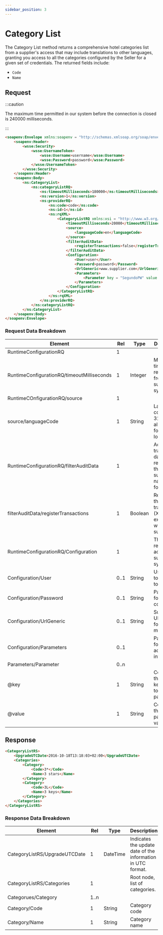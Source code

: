 ```yaml
---
sidebar_position: 3
---
```


# Category List

The Category List method returns a comprehensive hotel categories list from a supplier's access that may include translations to other languages, granting you access to all the categories configured by the Seller for a given set of credentials. The returned fields include:

* `Code`
* `Name`


## Request

:::caution

The maximum time permitted in our system before the connection is closed is 240000 milliseconds.

:::

```html
<soapenv:Envelope xmlns:soapenv = "http://schemas.xmlsoap.org/soap/envelope/" xmlns:ns = "http://schemas.xmltravelgate.com/hub/2012/06" xmlns:wsse = "http://docs.oasis-open.org/wss/2004/01/oasis-200401-wss-wssecurity-secext-1.0.xsd">
    <soapenv:Header>
        <wsse:Security>
            <wsse:UsernameToken>
                <wsse:Username>username</wsse:Username>
                <wsse:Password>password</wsse:Password>
            </wsse:UsernameToken>
        </wsse:Security>
    </soapenv:Header>
    <soapenv:Body>
        <ns:CategoryList>
            <ns:categoryListRQ>
                <ns:timeoutMilliseconds>180000</ns:timeoutMilliseconds>
                <ns:version>1</ns:version>
                <ns:providerRQ>
                    <ns:code>code</ns:code>
                    <ns:id>1</ns:id>
                    <ns:rqXML>
                        <CategoryListRQ xmlns:xsi = "http://www.w3.org/2001/XMLSchema-instance" xmlns:xsd = "http://www.w3.org/2001/XMLSchema">
                            <timeoutMilliseconds>20000</timeoutMilliseconds>
                            <source>
                                <languageCode>en</languageCode>
                            </source>
                            <filterAuditData>
                                <registerTransactions>false</registerTransactions>
                            </filterAuditData>
                            <Configuration>
                                <User>user</User>
                                <Password>password</Password>
                                <UrlGeneric>www.supplier.com</UrlGeneric>
                                <Parameters>
                                    <Parameter key = "SegundoPW" value = "PWXML"></Parameter>
                                </Parameters>
                            </Configuration>
                        </CategoryListRQ>
                    </ns:rqXML>
                </ns:providerRQ>
            </ns:categoryListRQ>
        </ns:CategoryList>
    </soapenv:Body>
</soapenv:Envelope>
```

### Request Data Breakdown

| Element                                    | Rel  | Type    | Description                                                                 |
|--------------------------------------------|------|---------|-----------------------------------------------------------------------------|
| RuntimeConfigurationRQ                     | 1    |         |                                                                             |
| RuntimeConfigurationRQ/timeoutMilliseconds | 1    | Integer | Maximum time for a response from the supplier’s system.                     |
| RuntimeCOnfigurationRQ/source              | 1    |         |                                                                             |
| source/languageCode                        | 1    | String  | Language code (ISO 3166-1 alpha-2) format lowercase.                        |
| RuntimeConfigurationRQ/filterAuditData     | 1    |         | Activates transaction data sent & received in the supplier’s native format. |
| filterAuditData/registerTransactions       | 1    | Boolean | Returns all the transactions (XMLs) exchanged with the supplier.            |
| RuntimeConfigurationRQ/Configuration       | 1    |         | The info required to access the supplier’s system.                          |
| Configuration/User                         | 0..1 | String  | User code to connect to supplier.                                           |
| Configuration/Password                     | 0..1 | String  | Password for the connection.                                                |
| Configuration/UrlGeneric                   | 0..1 | String  | Supplier URL used for multiple methods.                                     |
| Configuration/Parameters                   | 0..1 |         | Parameters for additional information.                                      |
| Parameters/Parameter                       | 0..n |         |                                                                             |
| @key                                       | 1    | String  | Contains the keyword/Id to identify a parameter.                            |
| @value                                     | 1    | String  | Contains the parameter values.                                              |


## Response

```html
<CategoryListRS>
    <UpgradeUTCDate>2016-10-18T13:18:03+02:00</UpgradeUTCDate>
    <Categories>
        <Category>
            <Code>3*</Code>
            <Name>3 stars</Name>
        </Category>
        <Category>
            <Code>3L</Code>
            <Name>3 keys</Name>
        </Category>
    </Categories>
</CategoryListRS>
```

### Response Data Breakdown

| Element                       | Rel  | Type     | Description                                                 |
|-------------------------------|------|----------|-------------------------------------------------------------|
| CategoryListRS/UpgradeUTCDate | 1    | DateTime | Indicates the update date of the information in UTC format. |
| CategoryListRS/Categories     | 1    |          | Root node, list of categories.                              |
| Categorues/Category           | 1..n |          |                                                             |
| Category/Code                 | 1    | String   | Category code                                               |
| Category/Name                 | 1    | String   | Category name                                               |